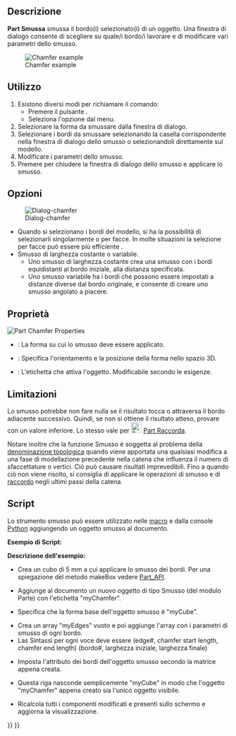<languages/>

{{Docnav/it
|[[Part_Fillet/it|Raccorda]]
|[[Part_MakeFace/it|Crea faccia]]
|[[Part_Workbench/it|Part]]
|IconL=Part_Fillet.svg
|IconR=Part_MakeFace.svg
|IconC=Workbench_Part.svg
}}

{{GuiCommand/it
|Name=Part_Chamfer
|Name/it=Part Smussa
|MenuLocation=Parte → Smussa...
|Workbenches=[[Part_Workbench/it|Part]]
|SeeAlso=[[Part_Fillet/it|Part Raccorda]]
}}

<span id="Description"></span>
==Descrizione==

'''Part Smussa''' smussa il bordo(i) selezionato(i) di un oggetto. Una finestra di dialogo consente di scegliere su quale/i bordo/i lavorare e di modificare vari parametri dello smusso.

[[Image:Chamfer-example.png|Chamfer example]]

<span id="Usage"></span>
==Utilizzo== 

# Esistono diversi modi per richiamare il comando:
#* Premere il pulsante {{Button|[[Image:Part_Chamfer.svg|16px]] Smussa...}}.
#* Seleziona l'opzione {{MenuCommand|Parte → Smussa...}} dal menu.
# Selezionare la forma da smussare dalla finestra di dialogo.
# Selezionare i bordi da smussare selezionando la casella corrispondente nella finestra di dialogo dello smusso o selezionandoli direttamente sul modello.
# Modificare i parametri dello smusso.
# Premere {{Button|OK}} per chiudere la finestra di dialogo dello smusso e applicare lo smusso.

<span id="Options"></span>
==Opzioni==

[[Image:Dialog-chamfer.png|Dialog-chamfer]]
* Quando si selezionano i bordi del modello, si ha la possibilità di selezionarli singolarmente o per facce. In molte situazioni la selezione per facce può essere più efficiente .
* Smusso di larghezza costante o variabile.
** Uno smusso di larghezza costante crea una smusso con i bordi equidistanti al bordo iniziale, alla distanza specificata.
** Uno smusso variabile ha i bordi che possono essere impostati a distanze diverse dal bordo originale, e consente di creare uno smusso angolato a piacere.

<span id="Properties"></span>
==Proprietà==

[[Image:Part_Chamfer-Properties.png|left|Part Chamfer Properties]]
{{clear}}

{{Properties_Title|Base}}

*{{PropertyData|Base}}: La forma su cui lo smusso deve essere applicato.
*{{PropertyData|Placement}}: Specifica l'orientamento e la posizione della forma nello spazio 3D. 
*{{PropertyData|Label}}: L'etichetta che attiva l'oggetto. Modificabile secondo le esigenze.
{{clear}}

<span id="Limitations"></span>
==Limitazioni==

Lo smusso potrebbe non fare nulla se il risultato tocca o attraversa il bordo adiacente successivo. Quindi, se non si ottiene il risultato atteso, provare con un valore inferiore. Lo stesso vale per [[Image:Part_Fillet.svg|24px]] [[Part_Fillet/it|Part Raccorda]].

Notare inoltre che la funzione Smusso è soggetta al problema della [[Topological_naming_problem/it|denominazione topologica]] quando viene apportata una qualsiasi modifica a una fase di modellazione precedente nella catena che influenza il numero di sfaccettature o vertici. Ciò può causare risultati imprevedibili. Fino a quando ciò non viene risolto, si consiglia di applicare le operazioni di smusso e di [[Part_Fillet/it|raccordo]] negli ultimi passi della catena.

<span id="Scripting"></span>
==Script==

Lo strumento smusso  può essere utilizzato nelle [[Macros/it|macro]] e dalla console [[Python/it|Python]] aggiungendo un oggetto smusso al documento.

'''Esempio di Script:'''

{{Code|code=
import Part
cube = FreeCAD.ActiveDocument.addObject("Part::Feature", "myCube")
cube.Shape = Part.makeBox(5, 5, 5)
chmfr = FreeCAD.ActiveDocument.addObject("Part::Chamfer", "myChamfer")
chmfr.Base = FreeCAD.ActiveDocument.myCube
myEdges = []
myEdges.append((1, 1.5, 1.25)) # (edge number, chamfer start length, chamfer end length)
myEdges.append((2, 1.5, 1.25))
myEdges.append((3, 1.5, 1.25))
myEdges.append((4, 1.5, 1.25))
myEdges.append((5, 1.5, 1.25))
myEdges.append((6, 1.5, 1.25))
myEdges.append((7, 1.5, 1.25))
myEdges.append((8, 1.5, 1.25))
myEdges.append((9, 1.5, 1.25))
myEdges.append((10, 1.5, 1.25))
myEdges.append((11, 1.5, 1.25))
myEdges.append((12, 1.5, 1.25))
chmfr.Edges = myEdges
FreeCADGui.ActiveDocument.myCube.Visibility = False
FreeCAD.ActiveDocument.recompute()
}}

'''Descrizione dell'esempio:'''

{{Code|code=
import Part
cube = FreeCAD.ActiveDocument.addObject("Part::Feature", "myCube")
cube.Shape = Part.makeBox(5, 5, 5)
}}

*Crea un cubo di 5 mm a cui applicare lo smusso dei bordi. Per una spiegazione del metodo makeBox vedere [[Part_API/it|Part_API]].

{{Code|code=
chmfr = FreeCAD.ActiveDocument.addObject("Part::Chamfer", "myChamfer")
}}

*Aggiunge al documento un nuovo oggetto di tipo Smusso (del modulo Parte) con l'etichetta "myChamfer".

{{Code|code=
chmfr.Base = FreeCAD.ActiveDocument.myCube
}}

*Specifica che la forma base dell'oggetto smusso è "myCube".

{{Code|code=
myEdges = []
myEdges.append((1, 1.5, 1.25)) # (edge number, chamfer start length, chamfer end length)
myEdges.append((2, 1.5, 1.25))
myEdges.append((3, 1.5, 1.25))
myEdges.append((4, 1.5, 1.25))
myEdges.append((5, 1.5, 1.25))
myEdges.append((6, 1.5, 1.25))
myEdges.append((7, 1.5, 1.25))
myEdges.append((8, 1.5, 1.25))
myEdges.append((9, 1.5, 1.25))
myEdges.append((10, 1.5, 1.25))
myEdges.append((11, 1.5, 1.25))
myEdges.append((12, 1.5, 1.25))
}}

*Crea un array "myEdges" vuoto e poi aggiunge l'array con i parametri di smusso di ogni bordo.
*Las Sintassi per ogni voce deve essere (edge#, chamfer start length, chamfer end length) (bordo#, larghezza iniziale, larghezza finale)

{{Code|code=
chmfr.Edges = myEdges
}}
*Imposta l'attributo dei bordi dell'oggetto smusso secondo la matrice appena creata.

{{Code|code=
FreeCADGui.ActiveDocument.myCube.Visibility = False
}}

*Questa riga nasconde semplicemente "myCube" in modo che l'oggetto "myChamfer" appena creato sia l'unico oggetto visibile.

{{Code|code=
FreeCAD.ActiveDocument.recompute()
}}

*Ricalcola tutti i componenti modificati e presenti sullo schermo e aggiorna la visualizzazione.


{{Docnav/it
|[[Part_Fillet/it|Raccorda]]
|[[Part_MakeFace/it|Crea faccia]]
|[[Part_Workbench/it|Part]]
|IconL=Part_Fillet.svg
|IconR=Part_MakeFace.svg
|IconC=Workbench_Part.svg
}}

{{Part Tools navi{{#translation:}}}}
{{Userdocnavi{{#translation:}}}}